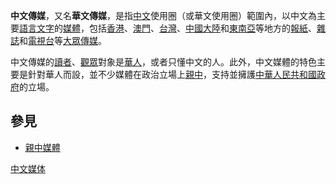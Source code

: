 {{otheruses}}
'''中文傳媒'''，又名'''華文傳媒'''，是指[[中文|中文]]使用圈（或華文使用圈）範圍內，以中文為主要[[語言|語言]][[文字|文字]]的[[媒體|媒體]]，包括[[香港|香港]]、[[澳門|澳門]]、[[台灣|台灣]]、[[中國大陸|中國大陸]]和[[東南亞|東南亞]]等地方的[[報紙|報紙]]、[[雜誌|雜誌]]和[[電視台|電視台]]等[[大眾傳媒|大眾傳媒]]。

中文傳媒的[[讀者|讀者]]、[[觀眾|觀眾]]對象是[[華人|華人]]，或者只懂中文的人。此外，中文媒體的特色主要是針對華人而設，並不少媒體在政治立場上[[親中|親中]]，支持並擁護[[中華人民共和國政府|中華人民共和國政府]]的立場。

== 參見 ==
* [[親中媒體|親中媒體]]

[[Category:中文媒体|]]